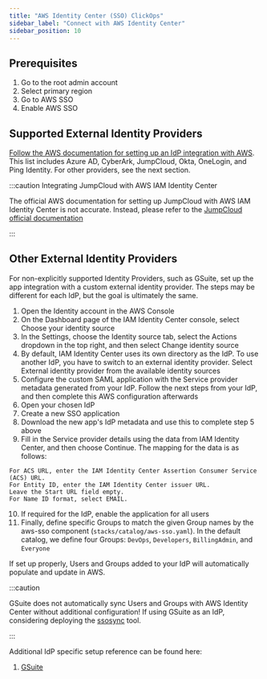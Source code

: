 ```yaml
---
title: "AWS Identity Center (SSO) ClickOps"
sidebar_label: "Connect with AWS Identity Center"
sidebar_position: 10
---
```


## Prerequisites

1. Go to the root admin account
2. Select primary region
3. Go to AWS SSO
4. Enable AWS SSO

## Supported External Identity Providers

[Follow the AWS documentation for setting up an IdP integration with AWS](https://docs.aws.amazon.com/singlesignon/latest/userguide/supported-idps.html).
This list includes Azure AD, CyberArk, JumpCloud, Okta, OneLogin, and Ping Identity. For other providers, see the next
section.

:::caution Integrating JumpCloud with AWS IAM Identity Center

The official AWS documentation for setting up JumpCloud with AWS IAM Identity Center is not accurate. Instead, please
refer to the [JumpCloud official documentation](https://jumpcloud.com/support/integrate-with-aws-iam-identity-center)

:::

## Other External Identity Providers

For non-explicitly supported Identity Providers, such as GSuite, set up the app integration with a custom external
identity provider. The steps may be different for each IdP, but the goal is ultimately the same.

1. Open the Identity account in the AWS Console
2. On the Dashboard page of the IAM Identity Center console, select Choose your identity source
3. In the Settings, choose the Identity source tab, select the Actions dropdown in the top right, and then select Change
   identity source
4. By default, IAM Identity Center uses its own directory as the IdP. To use another IdP, you have to switch to an
   external identity provider. Select External identity provider from the available identity sources
5. Configure the custom SAML application with the Service provider metadata generated from your IdP. Follow the next
   steps from your IdP, and then complete this AWS configuration afterwards
6. Open your chosen IdP
7. Create a new SSO application
8. Download the new app's IdP metadata and use this to complete step 5 above
9. Fill in the Service provider details using the data from IAM Identity Center, and then choose Continue. The mapping
   for the data is as follows:

```
For ACS URL, enter the IAM Identity Center Assertion Consumer Service (ACS) URL.
For Entity ID, enter the IAM Identity Center issuer URL.
Leave the Start URL field empty.
For Name ID format, select EMAIL.
```

10. If required for the IdP, enable the application for all users
11. Finally, define specific Groups to match the given Group names by the aws-sso component
    (`stacks/catalog/aws-sso.yaml`). In the default catalog, we define four Groups: `DevOps`, `Developers`,
    `BillingAdmin`, and `Everyone`

If set up properly, Users and Groups added to your IdP will automatically populate and update in AWS.

:::caution

GSuite does not automatically sync Users and Groups with AWS Identity Center without additional configuration! If using
GSuite as an IdP, considering deploying the [ssosync](https://github.com/awslabs/ssosync) tool.

:::

Additional IdP specific setup reference can be found here:

1. [GSuite](https://aws.amazon.com/blogs/security/how-to-use-g-suite-as-external-identity-provider-aws-sso/)
